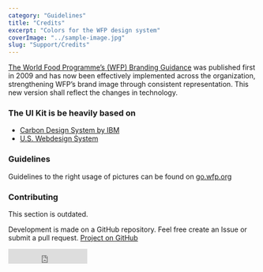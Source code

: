 ```yaml
---
category: "Guidelines"
title: "Credits"
excerpt: "Colors for the WFP design system"
coverImage: "../sample-image.jpg"
slug: "Support/Credits"
---
```


[The World Food Programme’s (WFP) Branding Guidance](http://brand.manuals.wfp.org) was published first in 2009 and has now been effectively implemented across the organization, strengthening WFP’s brand image through consistent representation. This new version shall reflect the changes in technology.

### The UI Kit is be heavily based on

- [Carbon Design System by IBM](https://github.com/carbon-design-system/carbon-components)
- [U.S. Webdesign System](https://designsystem.digital.gov/page-templates)

### Guidelines

Guidelines to the right usage of pictures can be found on [go.wfp.org](https://newgo.wfp.org/how-do-i/download-photos-of-wfp-operations-and-people)

### Contributing

<Callout kind="warning">This section is outdated.</Callout>

Development is made on a GitHub repository. Feel free create an Issue or
submit a pull request. [Project on GitHub](https://github.com/un-Guidelines/designsystem)

<iframe
  title="GitHub Like"
  src="https://ghbtns.com/github-btn.html?user=wfp&repo=designsystem&type=star&count=true&size=large"
  frameBorder="0"
  scrolling="0"
  width="160px"
  height="30px"
/>

### NPM

npm is a package manager for the JavaScript programming language. All
versions of the UI Kit will be published there.
[View package on npm](https://www.npmjs.com/package/@wfp/react)
